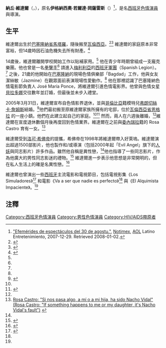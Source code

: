 {{Adult bio
|gender = male
|image= [[File:Max_Goldman,_Esperanza_Gomez,_Mss_Blondiee_and_Nacho_Vidal_(cropped).jpg|200px]]
|birth= {{birth date and age|1973|12|30}}
|death=
|location= {{SPA}}[[巴塞隆納省|巴塞隆納省]][[馬塔羅|馬塔羅]]
|birthname= Ignacio Jordà González
|height= {{height|ft=6|in=2|wiki=yes}}
|weight= {{convert|172|lb|kg|abbr=on}}
|spouse= {{marriage|[[弗朗切絲卡·詹姆斯|弗朗切絲卡·詹姆斯]]|2005|2015|reason=divorced}}
|orientation=
|alias=
|iafd = NachoVidal
|afdb=6427
|imdb=0896380
|homepage= http://www.nachovidal.com/
}}
'''納丘·維達爾'''（{{lang-es|Nacho Vidal}}，{{bd|1973年|12月30日||}}），原名'''伊格納西奧·若爾達·岡薩雷斯'''（{{lang-es|Ignacio Jordà González}}）<ref name=Notimex>[http://entretenimiento.aol.com/notas/noticias/_a/efemerides-de-espectaculos-del-30-de/n20071229160809990020 "Efemérides de espectáculos del 30 de agostu."]{{Dead link}}, [[Notimex|Notimex]], [[AOL|AOL]] Latino Entretenimiento, 2007-12-29. Retrieved 2008-01-02.</ref>，是名[[西班牙|西班牙]][[色情演員|色情演員]]與導演。

==生平==
維達爾出生於[[巴塞隆納省|巴塞隆納省]][[馬塔羅|馬塔羅]]，隨後搬至[[瓦倫西亞|瓦倫西亞]]。<ref>{{cite web |url=http://www.elmundo.es/encuentros/invitados/2004/02/979/ |title=elmundo.es encuentro digital con Nacho Vidal |publisher=www.elmundo.es |accessdate=2010-01-26 |date=2004-02-26 |language=es |archive-date=2016-03-03 |archive-url=https://web.archive.org/web/20160303214532/http://www.elmundo.es/encuentros/invitados/2004/02/979/ |dead-url=no }}</ref><ref>{{cite web |url=http://www.vanguardia.com.mx/diario/noticia/famosos/espectaculos/el_pornstar_nacho_vidal_sacara_su_libro_sexografias/278732 |title=» El pornstar Nacho Vidal sacará su libro Sexografías |publisher=www.vanguardia.com.mx |accessdate=2010-01-26 |date=2008-12-29 |language=es |archive-date=2009-03-02 |archive-url=https://web.archive.org/web/20090302111709/http://www.vanguardia.com.mx/diario/noticia/famosos/espectaculos/el_pornstar_nacho_vidal_sacara_su_libro_sexografias/278732 |dead-url=no }}</ref> 維達爾的家庭原本非常富裕，但14歲時因石油危機失去所有財產。<ref name="interview">{{cite web|url=http://www.zonalibre.org/blog/hombremaquina/archives/024674.html|title=Interview with Nacho Vidal by Spanish newspaper La Vanguardia|accessdate=2007-06-17|author=Victor M. Amela|date=2004-03-10|publisher=La Vanguardia|deadurl=yes|archiveurl=https://web.archive.org/web/20070610044040/http://www.zonalibre.org/blog/hombremaquina/archives/024674.html|archivedate=2007-06-10}}</ref>

14歲後，維達爾離開學校開始工作以貼補家用。<ref name="interview"/> 他在青少年時期曾組成一支龐克樂團。他也曾是一名[[拳擊|拳擊手]]<ref name="interview"/> 請進入[[梅利利亞|梅利利亞]]的[[西班牙軍團|西班牙軍團]]（Spanish Legion）。<ref name="interview"/> 之後，21歲的他開始在[[巴塞隆納|巴塞隆納]]的現場色情俱樂部「Bagdad」工作，他與女友潔絲敏（Jazmine）在觀眾面前表演現場性愛動作。<ref name="interview"/> 他在那裡認識了巴塞隆納色情電影節負責人 José María Ponce，將維達爾引進色情電影界。他曾與色情女星[[貝拉多娜|貝拉多娜]]交往數年並訂婚，但最後並未步入禮堂。

2005年3月31日，維達爾宣布自色情影界退休，並與[[哥倫比亞|哥倫比亞]]籍模特兒[[弗朗切絲卡·詹姆斯|弗朗切絲卡·詹姆斯]]結婚。<ref name="mundo2">{{cite web|url=http://www.elmundo.es/elmundo/2005/05/31/cultura/1117494856.html|title=Nacho Vidal article on Spain newspaper El Mundo|accessdate=2007-06-17|author=EFE|date=2005-05-31|publisher=El Mundo|archive-date=2012-07-30|archive-url=https://www.webcitation.org/69X9uBI3j?url=http://www.elmundo.es/elmundo/2005/05/31/cultura/1117494856.html|dead-url=no}}</ref>他們最初搬至原維達爾家族所擁有的宅邸，位於[[瓦倫西亞省|瓦倫西亞省]][[恩格拉|恩格拉]] 的一座小鎮。他們在此建立起自己的家庭。<ref name="interview"/><ref name="cuatrosfera">{{cite web|url=http://www.cuatro.com/multimedia/video.html?view=alta&xref=20061114ctoultnot_1.Ves|title=Video interview with Nacho Vidal by Spain TV show Cuatrosfera|accessdate=2007-06-17|author=Sandra Uve|date=2006-11-13|publisher=Cuatrosfera|deadurl=yes|archiveurl=https://web.archive.org/web/20070219030639/http://www.cuatro.com/multimedia/video.html?view=alta&xref=20061114ctoultnot_1.Ves|archivedate=2007-02-19}}</ref> 然而，兩人在六週後離婚，<ref name="cuatrosfera"/>維達爾在宣度退休數個月後再度回到色情業界。維達爾在之前與[[委內瑞拉|委內瑞拉]]籍的 Rosa Castro 育有一女。<ref>[http://www.20minutos.es/noticia/257612/0/nacho/vidal/amenaza/ Rosa Castro: "Si nos pasa algo, a mí o a mi hija, ha sido Nacho Vidal" (Rosa Castro: "If something happens to me or my daughter, it's Nacho Vidal's fault")] {{Wayback|url=http://www.20minutos.es/noticia/257612/0/nacho/vidal/amenaza/ |date=20160304113652 }} {{es icon}}</ref>

維達爾受到[[洛可·希佛帝|洛可·希佛帝]]的提攜，希佛帝在1998年將維達爾帶入好萊塢。維達爾演出超過1500部影片，他也製作和/或導演（包括2000年起「Evil Angel」旗下的[[人妖|人妖]]與同志影片）許多作品。雖然他自稱是異性戀，<ref name="mundo2"/>他也指導了一些同志影片，作為他廣大的男性同志影迷的禮物。<ref name="oficial">{{cite web|url=http://www.nachovidal.com|title=Nacho Vidal official website|accessdate=2005-12-10|author=Nacho Vidal|date=2004-10-10|publisher=NachoVidal.com|archive-date=2012-08-10|archive-url=https://www.webcitation.org/69otj4g9Y?url=http://www.nachovidal.com/|dead-url=no}}</ref> 維達爾進一步表示他思想是非常開明的，但在私人生活上的確是名異性戀。<ref name="mundo3">{{cite web|url=http://www.elmundo.es/encuentros/invitados/2004/02/979/|title=Interview with Nacho Vidal by Spanish newspaper El Mundo|accessdate=2005-12-10|author=Unknown|date=2004-02-26|publisher=El Mundo|archive-date=2016-03-03|archive-url=https://web.archive.org/web/20160303214532/http://www.elmundo.es/encuentros/invitados/2004/02/979/|dead-url=no}}</ref>

維達爾也曾演出一些[[西班牙|西班牙]]主流電影和電視節目，包括電視影集《Los Simuladores》<ref name="imdb">{{cite web|url=http://www.imdb.com/name/nm0896380|title=Nacho Vidal IMDB page|accessdate=2007-06-17|author=IMDB|date=|publisher=IMDB|archive-date=2021-01-26|archive-url=https://web.archive.org/web/20210126163206/https://www.imdb.com/name/nm0896380/|dead-url=no}}</ref> 和電影《Va a ser que nadie es perfecto》<ref name="cuatrosfera"/> 與《El Alquimista Impaciente》。<ref name="imdb"/>

==注釋==
{{reflist}}

{{DEFAULTSORT:Vidal, Nacho}}
[[Category:西班牙色情演員|Category:西班牙色情演員]]
[[Category:男性色情演員|Category:男性色情演員]]
[[Category:HIV/AIDS帶原者|Category:HIV/AIDS帶原者]]